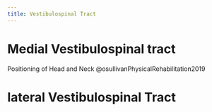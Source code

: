 ```yaml
---
title: Vestibulospinal Tract
---
```




# Medial Vestibulospinal tract

Positioning of Head and Neck @osullivanPhysicalRehabilitation2019


# lateral Vestibulospinal Tract

